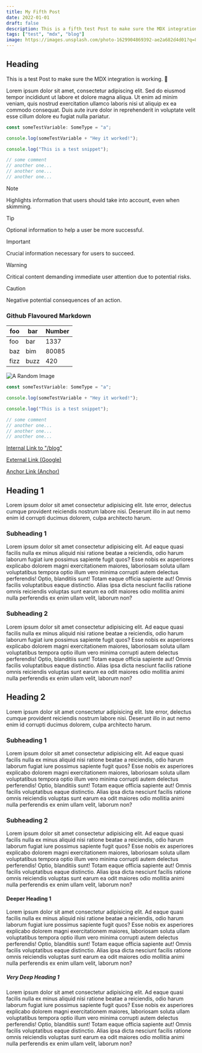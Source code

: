 ```yaml
---
title: My Fifth Post
date: 2022-01-01
draft: false
description: This is a fifth test Post to make sure the MDX integration is working. 🥸
tags: ["test", "mdx", "blog"]
image: https://images.unsplash.com/photo-1629904869392-ae2a682d4d01?q=80&w=1752&auto=format&fit=crop&ixlib=rb-4.0.3&ixid=M3wxMjA3fDB8MHxwaG90by1wYWdlfHx8fGVufDB8fHx8fA%3D%3D
---
```


## Heading

This is a test Post to make sure the MDX integration is working. 🥸

Lorem ipsum dolor sit amet, consectetur adipiscing elit. Sed do eiusmod tempor incididunt ut labore et dolore magna aliqua. Ut enim ad minim veniam,
quis nostrud exercitation ullamco laboris nisi ut aliquip ex ea commodo consequat. Duis aute irure dolor in reprehenderit in voluptate velit esse cillum dolore
eu fugiat nulla pariatur.

```ts title="script.ts" showLineNumbers {1,3-5}
const someTestVariable: SomeType = "a";

console.log(someTestVariable + "Hey it worked!");

console.log("This is a test snippet");

// some comment
// another one...
// another one...
// another one...
```

> [!NOTE]
> Highlights information that users should take into account, even when skimming.

> [!TIP]
> Optional information to help a user be more successful.

> [!IMPORTANT]
> Crucial information necessary for users to succeed.

> [!WARNING]
> Critical content demanding immediate user attention due to potential risks.

> [!CAUTION]
> Negative potential consequences of an action.

### Github Flavoured Markdown

| foo  | bar  | Number |
| ---- | ---- | ------ |
| foo  | bar  | 1337   |
| baz  | bim  | 80085  |
| fizz | buzz | 420    |

![A Random Image](https://images.unsplash.com/photo-1629904869392-ae2a682d4d01?q=80&w=1752&auto=format&fit=crop&ixlib=rb-4.0.3&ixid=M3wxMjA3fDB8MHxwaG90by1wYWdlfHx8fGVufDB8fHx8fA%3D%3D)

```ts showLineNumbers {1,3-5}
const someTestVariable: SomeType = "a";

console.log(someTestVariable + "Hey it worked!");

console.log("This is a test snippet");

// some comment
// another one...
// another one...
// another one...
```

[Internal Link to "/blog"](/blog)

[External Link (Google)](https://google.com)

[Anchor Link (Anchor)](#anchor)

## Heading 1

Lorem ipsum dolor sit amet consectetur adipisicing elit. Iste error, delectus cumque provident reiciendis nostrum labore nisi. Deserunt illo in aut nemo enim id corrupti ducimus dolorem, culpa architecto harum.

### Subheading 1

Lorem ipsum dolor sit amet consectetur adipisicing elit. Ad eaque quasi facilis nulla ex minus aliquid nisi ratione beatae a reiciendis, odio harum laborum fugiat iure possimus sapiente fugit quos?
Esse nobis ex asperiores explicabo dolorem magni exercitationem maiores, laboriosam soluta ullam voluptatibus tempora optio illum vero minima corrupti autem delectus perferendis! Optio, blanditiis sunt! Totam eaque officia sapiente aut!
Omnis facilis voluptatibus eaque distinctio. Alias ipsa dicta nesciunt facilis ratione omnis reiciendis voluptas sunt earum ea odit maiores odio mollitia animi nulla perferendis ex enim ullam velit, laborum non?

### Subheading 2

Lorem ipsum dolor sit amet consectetur adipisicing elit. Ad eaque quasi facilis nulla ex minus aliquid nisi ratione beatae a reiciendis, odio harum laborum fugiat iure possimus sapiente fugit quos?
Esse nobis ex asperiores explicabo dolorem magni exercitationem maiores, laboriosam soluta ullam voluptatibus tempora optio illum vero minima corrupti autem delectus perferendis! Optio, blanditiis sunt! Totam eaque officia sapiente aut!
Omnis facilis voluptatibus eaque distinctio. Alias ipsa dicta nesciunt facilis ratione omnis reiciendis voluptas sunt earum ea odit maiores odio mollitia animi nulla perferendis ex enim ullam velit, laborum non?

## Heading 2

Lorem ipsum dolor sit amet consectetur adipisicing elit. Iste error, delectus cumque provident reiciendis nostrum labore nisi. Deserunt illo in aut nemo enim id corrupti ducimus dolorem, culpa architecto harum.

### Subheading 1

Lorem ipsum dolor sit amet consectetur adipisicing elit. Ad eaque quasi facilis nulla ex minus aliquid nisi ratione beatae a reiciendis, odio harum laborum fugiat iure possimus sapiente fugit quos?
Esse nobis ex asperiores explicabo dolorem magni exercitationem maiores, laboriosam soluta ullam voluptatibus tempora optio illum vero minima corrupti autem delectus perferendis! Optio, blanditiis sunt! Totam eaque officia sapiente aut!
Omnis facilis voluptatibus eaque distinctio. Alias ipsa dicta nesciunt facilis ratione omnis reiciendis voluptas sunt earum ea odit maiores odio mollitia animi nulla perferendis ex enim ullam velit, laborum non?

### Subheading 2

Lorem ipsum dolor sit amet consectetur adipisicing elit. Ad eaque quasi facilis nulla ex minus aliquid nisi ratione beatae a reiciendis, odio harum laborum fugiat iure possimus sapiente fugit quos?
Esse nobis ex asperiores explicabo dolorem magni exercitationem maiores, laboriosam soluta ullam voluptatibus tempora optio illum vero minima corrupti autem delectus perferendis! Optio, blanditiis sunt! Totam eaque officia sapiente aut!
Omnis facilis voluptatibus eaque distinctio. Alias ipsa dicta nesciunt facilis ratione omnis reiciendis voluptas sunt earum ea odit maiores odio mollitia animi nulla perferendis ex enim ullam velit, laborum non?

#### Deeper Heading 1

Lorem ipsum dolor sit amet consectetur adipisicing elit. Ad eaque quasi facilis nulla ex minus aliquid nisi ratione beatae a reiciendis, odio harum laborum fugiat iure possimus sapiente fugit quos?
Esse nobis ex asperiores explicabo dolorem magni exercitationem maiores, laboriosam soluta ullam voluptatibus tempora optio illum vero minima corrupti autem delectus perferendis! Optio, blanditiis sunt! Totam eaque officia sapiente aut!
Omnis facilis voluptatibus eaque distinctio. Alias ipsa dicta nesciunt facilis ratione omnis reiciendis voluptas sunt earum ea odit maiores odio mollitia animi nulla perferendis ex enim ullam velit, laborum non?

##### Very Deep Heading 1

Lorem ipsum dolor sit amet consectetur adipisicing elit. Ad eaque quasi facilis nulla ex minus aliquid nisi ratione beatae a reiciendis, odio harum laborum fugiat iure possimus sapiente fugit quos?
Esse nobis ex asperiores explicabo dolorem magni exercitationem maiores, laboriosam soluta ullam voluptatibus tempora optio illum vero minima corrupti autem delectus perferendis! Optio, blanditiis sunt! Totam eaque officia sapiente aut!
Omnis facilis voluptatibus eaque distinctio. Alias ipsa dicta nesciunt facilis ratione omnis reiciendis voluptas sunt earum ea odit maiores odio mollitia animi nulla perferendis ex enim ullam velit, laborum non?
